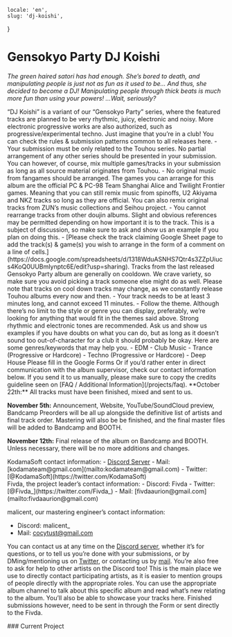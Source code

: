     locale: 'en',
    slug: 'dj-koishi',
}

# Gensokyo Party DJ Koishi

*The green haired satori has had enough. She’s bored to death, and manipulating people is just not as fun as it used to be… And thus, she decided to become a DJ! Manipulating people through thick beats is much more fun than using your powers! …Wait, seriously?*


<WrappableParagraph title="Presentation">
“DJ Koishi” is a variant of our “Gensokyo Party” series, where the featured tracks are planned to be very rhythmic, juicy, electronic and noisy. More electronic progressive works are also authorized, such as progressive/experimental techno. Just imagine that you’re in a club!
</WrappableParagraph>

<WrappableParagraph title="General KodamaSounds Specific Rules">
    <CtaButton link='/projects/faq' icon='book'>
        <span>You can check the rules & submission patterns common to all releases here.</span>
    </CtaButton>
</WrappableParagraph>

<WrappableParagraph title="DJ Koishi Specific Music Rules">
- Your submission must be only related to the Touhou series. No partial arrangement of any other series should be presented in your submission. You can however, of course, mix multiple games/tracks in your submission as long as all source material originates from Touhou.
- No original music from fangames should be arranged. The games you can arrange for this album are the official PC & PC-98 Team Shanghai Alice and Twilight Frontier games. Meaning that you can still remix music from spinoffs, U2 Akiyama and NKZ tracks so long as they are official. You can also remix original tracks from ZUN’s music collections and Seihou project.
- You cannot rearrange tracks from other doujin albums. Slight and obvious references may be permitted depending on how important it is to the track. This is a subject of discussion, so make sure to ask and show us an example if you plan on doing this. 
- [Please check the track claiming Google Sheet page to add the track(s) & game(s) you wish to arrange in the form of a comment on a line of cells.](https://docs.google.com/spreadsheets/d/1318WduASNHS7Qtr4s3ZZpUiucs4KoQ0UUBmIynptc6E/edit?usp=sharing). Tracks from the last released Gensokyo Party album are generally on cooldown. We crave variety, so make sure you avoid picking a track someone else might do as well. Please note that tracks on cool down tracks may change, as we constantly release Touhou albums every now and then.
- Your track needs to be at least 3 minutes long, and cannot exceed 11 minutes.
- Follow the theme. Although there’s no limit to the style or genre you can display, preferably, we’re looking for anything that would fit in the themes said above. Strong rhythmic and electronic tones are recommended. Ask us and show us examples if you have doubts on what you can do, but as long as it doesn’t sound too out-of-character for a club it should probably be okay. Here are some genres/keywords that may help you.
    - EDM
    - Club Music
    - Trance (Progressive or Hardcore)
    - Techno (Progressive or Hardcore)
    - Deep House

</WrappableParagraph>

<WrappableParagraph title="Track Submission">
<CtaButton link='https://forms.gle/mM2BgoWEyM4MujrF7' icon='envelope'>
    <span>Please fill in the Google Forms</span>
</CtaButton>
Or if you’d rather enter in direct communication with the album supervisor, check our contact information below. If you send it to us manually, please make sure to copy the credits guideline seen on [FAQ / Additional Information](/projects/faq).
</WrappableParagraph>

<WrappableParagraph title="Deadlines">
**October 22th:** All tracks must have been finished, mixed and sent to us.

**November 5th:** Announcement, Website, YouTube/SoundCloud preview, Bandcamp Preorders will be all up alongside the definitive list of artists and final track order. Mastering will also be be finished, and the final master files will be added to Bandcamp and BOOTH.

**November 12th:** Final release of the album on Bandcamp and BOOTH. Unless necessary, there will be no more additions and changes.
</WrappableParagraph>

<WrappableParagraph title="Contact (Questions / Submissions)">
KodamaSoft contact information:
- <a href="/discord">Discord Server</a> 
- Mail: [kodamateam@gmail.com](mailto:kodamateam@gmail.com)
- Twitter: [@KodamaSoft](https://twitter.com/KodamaSoft)

<br/>
Fivda, the project leader’s contact information:
- Discord: Fivda
- Twitter: [@Fivda_](https://twitter.com/Fivda_)
- Mail: [fivdaaurion@gmail.com](mailto:fivdaaurion@gmail.com)

malicent, our mastering engineer’s contact information:
- Discord: malicent_
- Mail: [cocytust@gmail.com](mailto:cocytust@gmail.com)

You can contact us at any time on the <a href="/discord">Discord server</a>, whether it’s for questions, or to tell us you’re done with your submissions, or by DMing/mentioning us on [Twitter](https://twitter.com/KodamaSoft), or contacting us by [mail](mailto:kodamateam@gmail.com). You’re also free to ask for help to other artists on the Discord too! This is the main place we use to directly contact participating artists, as it is easier to mention groups of people directly with the appropriate roles. You can use the appropriate album channel to talk about this specific album and read what’s new relating to the album. You’ll also be able to showcase your tracks here. Finished submissions however, need to be sent in through the Form or sent directly to the Fivda.
</WrappableParagraph>

<WrappableParagraph title="Releases Information">
### Current Project
<ProjectInformation slug="dj-koishi" />
</WrappableParagraph>
